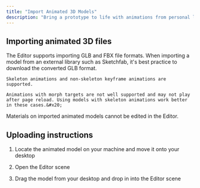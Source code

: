 ```yaml
---
title: "Import Animated 3D Models"
description: "Bring a prototype to life with animations from personal libraries or external sources."
---
```


## Importing animated 3D files

<AccordionGroup>
  <Accordion title="Supported file formats" defaultOpen={false}>
    The Editor supports importing GLB and FBX file formats. When importing a model from an external library such as Sketchfab, it's best practice to download the converted GLB format.

    Skeleton animations and non-skeleton keyframe animations are supported.

    Animations with morph targets are not well supported and may not play after page reload. Using models with skeleton animations work better in these cases.&#x20;
  </Accordion>

  <Accordion title="Editing materials" defaultOpen={false}>
    Materials on imported animated models cannot be edited in the Editor.
  </Accordion>
</AccordionGroup>

## Uploading instructions&#x20;

1. Locate the animated model on your machine and move it onto your desktop

2. Open the Editor scene&#x20;

3. Drag the model from your desktop and drop in into the Editor scene